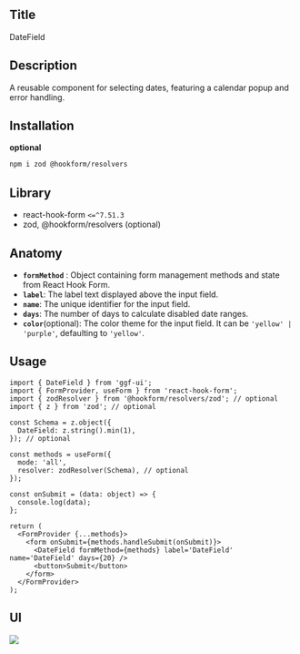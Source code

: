 ## Title

DateField

## Description

A reusable component for selecting dates, featuring a calendar popup and error handling.

## Installation

**optional**

```bash
npm i zod @hookform/resolvers
```

## Library

- react-hook-form `<=^7.51.3`
- zod, @hookform/resolvers (optional)

## Anatomy

- **`formMethod`** : Object containing form management methods and state from React Hook Form.
- **`label`**: The label text displayed above the input field.
- **`name`**: The unique identifier for the input field.
- **`days`**: The number of days to calculate disabled date ranges.
- **`color`**(optional): The color theme for the input field. It can be `'yellow' | 'purple'`, defaulting to `'yellow'`.

## Usage

```tsx
import { DateField } from 'ggf-ui';
import { FormProvider, useForm } from 'react-hook-form';
import { zodResolver } from '@hookform/resolvers/zod'; // optional
import { z } from 'zod'; // optional
```

```tsx
const Schema = z.object({
  DateField: z.string().min(1),
}); // optional

const methods = useForm({
  mode: 'all',
  resolver: zodResolver(Schema), // optional
});

const onSubmit = (data: object) => {
  console.log(data);
};

return (
  <FormProvider {...methods}>
    <form onSubmit={methods.handleSubmit(onSubmit)}>
      <DateField formMethod={methods} label='DateField' name='DateField' days={20} />
      <button>Submit</button>
    </form>
  </FormProvider>
);
```

## UI

<img src='https://sprint-fe-project.s3.ap-northeast-2.amazonaws.com/globalnomad/activity_registration_image/2-3_116_1714031195941.png' />
